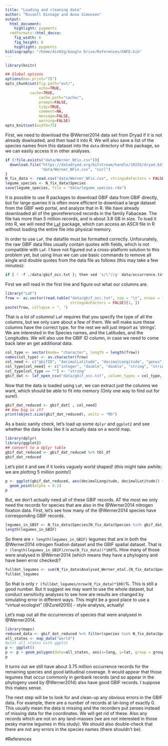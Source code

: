```yaml
---
title: "Loading and cleaning data"
author: "Russell Dinnage and Anna Simonsen"
output:
  html_document:
    highlight: pygments
  rmdformats::html_docco:
    fig_width: 6
    fig_height: 6
    highlight: pygments
bibliography: "/home/din02g/Google Drive/References/GNFD.bib"
---
```


```r
library(knitr)

## Global options
options(max.print="75")
opts_chunk$set(fig.path="out/",
               echo=TRUE,
	       cache=TRUE,
               cache.path="cache/",
               prompt=FALSE,
               tidy=TRUE,
               comment=NA,
               message=FALSE,
               warning=FALSE)
opts_knit$set(width=75)
```

First, we need to download the @Werner2014 data set from Dryad if it is not already dowloaded, and then load it into R. We will also save a list of the species names from this dataset into the `data` directory of this package, so we can easily access it in other analyses.

```r
if (!file.exists("data/Werner_NFix.csv")){
  download.file("https://datadryad.org/bitstream/handle/10255/dryad.64120/Werner_NFix.csv",
                "data/Werner_NFix.csv", "curl")
}
N_fix_data <- read.csv("data/Werner_NFix.csv", stringsAsFactors = FALSE)
legume_species <- N_fix_data$Species
save(legume_species, file = "data/legume_species.rda")
```

It is possible to use R packages to download GBIF data from GBIF directly, but for large queries it is often more efficient to download a large dataset from the GBIF web portal, and analyze that in R. We have already downloaded all of the georeferenced records in the family Fabaceae. The file has more than 5 million records, and is about 3.8 GB in size. To load it into R, we will need the [`LaF`](http://cran.r-project.org/web/packages/LaF/index.html) package, which can access an ASCII file in R without loading the entire file into physical memory. 

In order to use `LaF`, the datafile must be formatted correctly. Unforunately, the raw GBIF data files usually contain quotes with fields, which is not compatible with `LaF`. I have not figured out a cross-platform solution to this problem yet, but using linux we can use basic commands to remove all single and double quotes from the data file as follows (this may take a few minutes):

```r
if [ ! -f ./data/gbif_occ.txt ]; then sed 's/\"//g' data/occurrence.txt > data/gbif_occ.txt; fi
```

First we will read in the first line and figure out what our columns are.

```r
library("LaF")
frow <- as.vector(read.table("data/gbif_occ.txt", sep = "\t", nrows = 1,
                             stringsAsFactors = FALSE)[1, ])
paste(frow, collapse = ", ")
```

That is a lot of columns! `LaF` requires that you specify the type of all the columns, but we only care about a few of them. We will make sure these columns have the correct type. for the rest we will just import as 'strings'. We are interested in the Species names, and the Latitudes, and the Longitudes. We will also use the GBIF ID column, in case we need to come back later an get additional data.

```r
col_type <- vector(mode= "character", length = length(frow))
names(col_type) <- as.character(frow)
col_need <- c("gbifID", "decimalLatitude", "decimalLongitude", "genus", "scientificName", "species", "taxonKey", "genusKey", "speciesKey")
col_type[col_need] <- c("integer", "double", "double", "string", "string", "string", "integer", "integer", "integer")
col_type[col_type == ""] <- "string"
gbif_dat <- laf_open_csv("data/gbif_occ.txt", column_types = col_type, column_names = as.character(frow), sep = "\t", skip = 1)
```

Now that the data is loaded using `LaF`, we can extract just the columns we want, which should be able to fit into memory (Only one way to find out for sure!).

```r
gbif_dat_reduced <- gbif_dat[ , col_need]
## How big is it?
print(object.size(gbif_dat_reduced), units = "Mb")
```

As a basic sanity check, let's load up some `dplyr` and `ggplot2` and see whether the data looks like it is actually data on a world map.

```r
library(dplyr)
library(ggplot2)
## convert to a dplyr table
gbif_dat_reduced <- gbif_dat_reduced %>% tbl_df
gbif_dat_reduced
```

Let's plot it and see if it looks vaguely world shaped! (this might take awhile; we are plotting 5 million points!)

```r
p <- ggplot(gbif_dat_reduced, aes(decimalLongitude, decimalLatitude)) + 
  geom_point(alpha = 0.1)
p
```

But, we don't actually need all of these GBIF records. AT the most we only need the records for species that are also in the @Werner2014 nitrogen fixation data. First, let's see how many of the @Werner2014 species have corresponding GBIF records.

```r
legumes_in_GBIF <- N_fix_data$Species[N_fix_data$Species %in% gbif_dat_reduced$species]
length(legumes_in_GBIF)
```

So there are `r length(legumes_in_GBIF)` legumes that are in both the @Werner2014 nitrogen fixation dataset and the GBIF spatial dataset. That is `r (length(legumes_in_GBIF)/nrow(N_fix_data))*100`%. How many of those were analysed in @Werner2014 (which means they have a phylogeny and have been error checked)?

```r
fulldat_legumes <- sum(N_fix_data$Analysed_Werner_etal.[N_fix_data$Species %in% gbif_dat_reduced$species] == "Analysed")
fulldat_legumes
```

So that is only `r (fulldat_legumes/nrow(N_fix_data)*100)`%. This is still a good number. But it suggest we may want to use the whole dataset, but conduct sensitivity analyses to see how are results are changed by simulating error in different ways. This might be a good place to use a "virtual ecologist" [@Zurell2010] - style analysis, actually!

Let's map out all the occurrences of species that were analysed in @Werner2014.

```r
library(maps)
reduced_data <- gbif_dat_reduced %>% filter(species %in% N_fix_data$Species[N_fix_data$Analysed_Werner_etal. == "Analysed"])
all_states <- map_data("world")
#plot all states with ggplot
p <- ggplot()
p <- p + geom_polygon(data=all_states, aes(x=long, y=lat, group = group),colour="white", fill="grey10") + geom_point(data = reduced_data, aes(decimalLongitude, decimalLatitude), alpha = 0.02, colour = "red")
p
```

It turns out we still have about 3.75 million occurrence records for the remaining species and good latitudinal coverage. It would appear that those legumes that occur commonly in genbank records (and so appear in the phylogeny used by @Werner2014) also have good GBIF records. I suppose this makes sense.

The next step will be to look for and clean-up any obvious errors in the GBIF data. For example, there are a number of records at lat-long of exactly 0. This usually mean the data is missing and the recorders put zeroes instead of missing data for the coordinates. We will get rid of these. Also any records which are not on any land-masses (we are not interested in those pesky marine legumes in this study). We should also double-check that there are not any errors in the species names (there shouldn't be).

#References